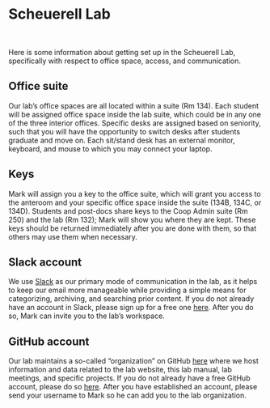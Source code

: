 # Scheuerell Lab 

<br>

Here is some information about getting set up in the Scheuerell Lab, specifically with respect to office space, access, and communication.

## Office suite

Our lab's office spaces are all located within a suite (Rm 134). Each student will be assigned office space inside the lab suite, which could be in any one of the three interior offices. Specific desks are assigned based on seniority, such that you will have the opportunity to switch desks after students graduate and move on. Each sit/stand desk has an external monitor, keyboard, and mouse to which you may connect your laptop.

## Keys

Mark will assign you a key to the office suite, which will grant you access to the anteroom and your specific office space inside the suite (134B, 134C, or 134D). Students and post-docs share keys to the Coop Admin suite (Rm 250) and the lab (Rm 132); Mark will show you where they are kept. These keys should be returned immediately after you are done with them, so that others may use them when necessary.

## Slack account

We use [Slack](https://scheuerell-lab.slack.com) as our primary mode of communication in the lab, as it helps to keep our email more manageable while providing a simple means for categorizing, archiving, and searching prior content. If you do not already have an account in Slack, please sign up for a free one [here](https://slack.com/get-started#/create). After you do so, Mark can invite you to the lab's workspace.

## GitHub account

Our lab maintains a so-called "organization" on GitHub [here](https://github.com/scheuerell-lab) where we host information and data related to the lab website, this lab manual, lab meetings, and specific projects. If you do not already have a free GitHub account, please do so [here](https://github.com/signup?ref_cta=Sign+up&ref_loc=header+logged+out&ref_page=%2F&source=header-home). After you have established an account, please send your username to Mark so he can add you to the lab organization.

